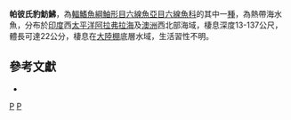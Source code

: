 {{Speciesbox 
| taxon = Dactyloptena papilio
| status = NE
| status_system = IUCN3.1
| authority = [[Ogilby|Ogilby]], 1910
| synonyms = 
*''Dactylopterus macracanthus'', Bleeker, 1855
*''Dactyloptena macracanthus'', Bleeker, 1855
}}
'''帕彼氏豹魴鮄'''，為[[輻鰭魚綱|輻鰭魚綱]][[鮋形目|鮋形目]][[六線魚亞目|六線魚亞目]][[六線魚科|六線魚科]]的其中一[[種|種]]，為熱帶海水魚，分布於[[印度|印度]]西[[太平洋|太平洋]][[阿拉弗拉海|阿拉弗拉海]]及[[澳洲|澳洲]]西北部海域，棲息深度13-137公尺，體長可達22公分，棲息在[[大陸棚|大陸棚]]底層水域，生活習性不明。

== 參考文獻 ==
*{{FishBase_species|genus=Dactyloptena|species=papilio|year=2014|month=7}}

{{Taxonbar|from=Q2383382}}

[[Category:豹魴鮄屬|P]]
[[Category:1910年描述的鱼类|P]]